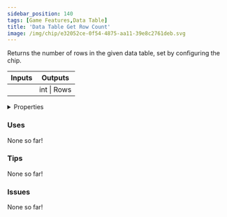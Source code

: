 ```yaml
---
sidebar_position: 140
tags: [Game Features,Data Table]
title: 'Data Table Get Row Count'
image: /img/chip/e32052ce-0f54-4875-aa11-39e8c2761deb.svg
---
```


Returns the number of rows in the given data table, set by configuring the chip.



<IChip uuid="e32052ce-0f54-4875-aa11-39e8c2761deb"/>

<table><thead><tr><th>Inputs</th><th>Outputs</th></tr></thead><tbody><tr><td /><td>int | Rows</td></tr></tbody></table>

<details>
  <summary>Properties</summary>
  <div>
    <div>
    <table>
      <tbody>
        <tr>
          <td>Is beta required?</td>
          <td>No</td>
        </tr>
        <tr>
          <td>Is chip a trolling risk?</td>
          <td>No</td>
        </tr>
        <tr>
          <td>Is chip a role assignment risk?</td>
          <td>No</td>
        </tr>
        <tr>
          <td>Chip UUID</td>
          <td>e32052ce-0f54-4875-aa11-39e8c2761deb</td>
        </tr>
        <tr>
          <td>Room availability</td>
          <td>Available everywhere</td>
        </tr>
      </tbody>
    </table>
    </div>
  </div>
</details>

### Uses

None so far!

### Tips

None so far!

### Issues

None so far!